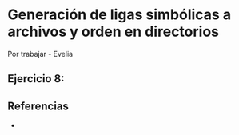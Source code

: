 # Generación de ligas simbólicas a archivos y orden en directorios

Por trabajar - Evelia

## **Ejercicio 8:**

## Referencias

-   
